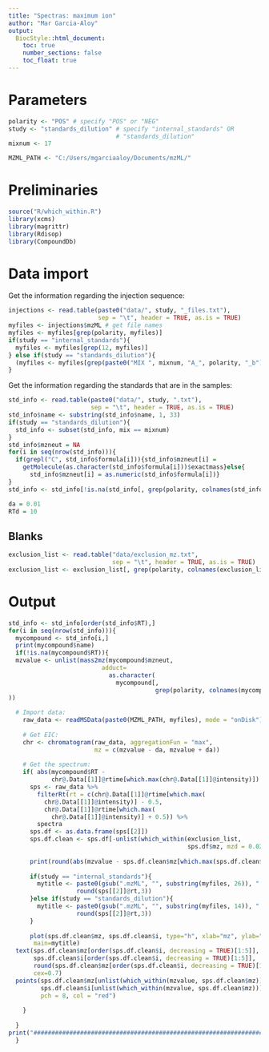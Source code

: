 ```yaml
---
title: "Spectras: maximum ion"
author: "Mar Garcia-Aloy"
output: 
  BiocStyle::html_document:
    toc: true
    number_sections: false
    toc_float: true
---
```


# Parameters

```r
polarity <- "POS" # specify "POS" or "NEG"
study <- "standards_dilution" # specify "internal_standards" OR 
                              # "standards_dilution"
mixnum <- 17

MZML_PATH <- "C:/Users/mgarciaaloy/Documents/mzML/"
```


# Preliminaries

```r
source("R/which_within.R")
library(xcms)
library(magrittr)
library(Rdisop)
library(CompoundDb)
```


# Data import

Get the information regarding the injection sequence: 

```r
injections <- read.table(paste0("data/", study, "_files.txt"),
                         sep = "\t", header = TRUE, as.is = TRUE)
myfiles <- injections$mzML # get file names
myfiles <- myfiles[grep(polarity, myfiles)]
if(study == "internal_standards"){
  myfiles <- myfiles[grep(12, myfiles)]
} else if(study == "standards_dilution"){
  (myfiles <- myfiles[grep(paste0("MIX ", mixnum, "A_", polarity, "_b"), myfiles)])
}
```

Get the information regarding the standards that are in the samples:

```r
std_info <- read.table(paste0("data/", study, ".txt"),
                       sep = "\t", header = TRUE, as.is = TRUE)
std_info$name <- substring(std_info$name, 1, 33)
if(study == "standards_dilution"){
  std_info <- subset(std_info, mix == mixnum)
}
std_info$mzneut = NA
for(i in seq(nrow(std_info))){
  if(grepl("C", std_info$formula[i])){std_info$mzneut[i] = 
    getMolecule(as.character(std_info$formula[i]))$exactmass}else{
      std_info$mzneut[i] = as.numeric(std_info$formula[i])}
}
std_info <- std_info[!is.na(std_info[, grep(polarity, colnames(std_info))]),]

da = 0.01
RTd = 10
```


## Blanks

```r
exclusion_list <- read.table("data/exclusion_mz.txt",
                             sep = "\t", header = TRUE, as.is = TRUE)
exclusion_list <- exclusion_list[, grep(polarity, colnames(exclusion_list))]
```


# Output

```r
std_info <- std_info[order(std_info$RT),]
for(i in seq(nrow(std_info))){
  mycompound <- std_info[i,]
  print(mycompound$name)
  if(!is.na(mycompound$RT)){
  mzvalue <- unlist(mass2mz(mycompound$mzneut, 
                          adduct=
                            as.character(
                              mycompound[, 
                                         grep(polarity, colnames(mycompound))])
))
  
  # Import data:
    raw_data <- readMSData(paste0(MZML_PATH, myfiles), mode = "onDisk")
    
    # Get EIC:
    chr <- chromatogram(raw_data, aggregationFun = "max",
                        mz = c(mzvalue - da, mzvalue + da))
    
    # Get the spectrum:
    if( abs(mycompound$RT - 
            chr@.Data[[1]]@rtime[which.max(chr@.Data[[1]]@intensity)]) < RTd){
      sps <- raw_data %>%
        filterRt(rt = c(chr@.Data[[1]]@rtime[which.max(
          chr@.Data[[1]]@intensity)] - 0.5,
          chr@.Data[[1]]@rtime[which.max(
            chr@.Data[[1]]@intensity)] + 0.5)) %>%
        spectra
      sps.df <- as.data.frame(sps[[2]])
      sps.df.clean <- sps.df[-unlist(which_within(exclusion_list, 
                                                  sps.df$mz, mzd = 0.02)),]
      
      print(round(abs(mzvalue - sps.df.clean$mz[which.max(sps.df.clean$i)]),4))
      
      if(study == "internal_standards"){
        mytitle <- paste0(gsub(".mzML", "", substring(myfiles, 26)), " - RT: ", 
                   round(sps[[2]]@rt,3))
      }else if(study == "standards_dilution"){
        mytitle <- paste0(gsub(".mzML", "", substring(myfiles, 14)), " - RT: ", 
                   round(sps[[2]]@rt,3))
      }
      
      plot(sps.df.clean$mz, sps.df.clean$i, type="h", xlab="mz", ylab="intensity", 
       main=mytitle)
  text(sps.df.clean$mz[order(sps.df.clean$i, decreasing = TRUE)[1:5]], 
       sps.df.clean$i[order(sps.df.clean$i, decreasing = TRUE)[1:5]], 
       round(sps.df.clean$mz[order(sps.df.clean$i, decreasing = TRUE)[1:5]], 4), 
       cex=0.7)
  points(sps.df.clean$mz[unlist(which_within(mzvalue, sps.df.clean$mz))], 
         sps.df.clean$i[unlist(which_within(mzvalue, sps.df.clean$mz))],
         pch = 8, col = "red")
  
    }
      
  }
print("######################################################################")
  }
```

